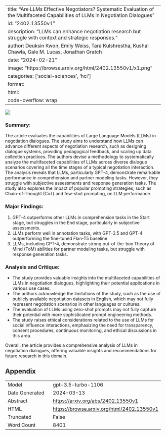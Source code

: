 
---
title: "Are LLMs Effective Negotiators? Systematic Evaluation of the Multifaceted Capabilities of LLMs in Negotiation Dialogues"
id: "2402.13550v1"
description: "LLMs can enhance negotiation research but struggle with context and strategic responses."
author: Deuksin Kwon, Emily Weiss, Tara Kulshrestha, Kushal Chawla, Gale M. Lucas, Jonathan Gratch
date: "2024-02-21"
image: "https://browse.arxiv.org/html/2402.13550v1/x1.png"
categories: ['social-sciences', 'hci']
format:
  html:
    code-overflow: wrap
---

![](https://browse.arxiv.org/html/2402.13550v1/x1.png)

### Summary:
The article evaluates the capabilities of Large Language Models (LLMs) in negotiation dialogues. The study aims to understand how LLMs can advance different aspects of negotiation research, such as designing dialogue systems, providing pedagogical feedback, and scaling up data collection practices. The authors devise a methodology to systematically analyze the multifaceted capabilities of LLMs across diverse dialogue scenarios covering all the time stages of a typical negotiation interaction. The analysis reveals that LLMs, particularly GPT-4, demonstrate remarkable performance in comprehension and partner modeling tasks. However, they struggle with subjective assessments and response generation tasks. The study also explores the impact of popular prompting strategies, such as Chain-of-Thought (CoT) and few-shot prompting, on LLM performance.

### Major Findings:
1. GPT-4 outperforms other LLMs in comprehension tasks in the Start stage, but struggles in the End stage, particularly in subjective assessments.
2. LLMs perform well in annotation tasks, with GPT-3.5 and GPT-4 outperforming the fine-tuned Flan-T5 baseline.
3. LLMs, including GPT-4, demonstrate strong out-of-the-box Theory of Mind (ToM) abilities for partner modeling tasks, but struggle with response generation tasks.

### Analysis and Critique:
- The study provides valuable insights into the multifaceted capabilities of LLMs in negotiation dialogues, highlighting their potential applications in various use cases.
- The authors acknowledge the limitations of the study, such as the use of publicly available negotiation datasets in English, which may not fully represent negotiation scenarios in other languages or cultures.
- The evaluation of LLMs using zero-shot prompts may not fully capture their potential with more sophisticated prompt engineering methods.
- The study raises ethical considerations related to the use of LLMs for social influence interactions, emphasizing the need for transparency, consent procedures, continuous monitoring, and ethical discussions in this area.

Overall, the article provides a comprehensive analysis of LLMs in negotiation dialogues, offering valuable insights and recommendations for future research in this domain.

## Appendix

|          |          |
|----------|----------|
| Model     | gpt-3.5-turbo-1106       |
| Date Generated     | 2024-03-13       |
| Abstract | [https://arxiv.org/abs/2402.13550v1](https://arxiv.org/abs/2402.13550v1)        |
| HTML     | [https://browse.arxiv.org/html/2402.13550v1](https://browse.arxiv.org/html/2402.13550v1)       |
| Truncated       | False       |
| Word Count       | 8401       |